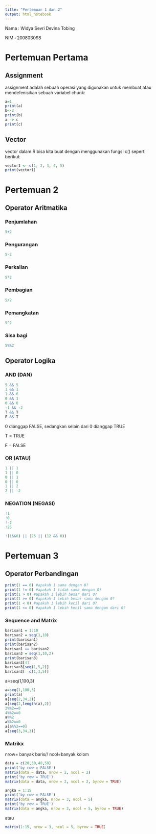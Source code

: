 ---
title: "Pertemuan 1 dan 2"
output: html_notebook
---

Nama : Widya Sevri Devina Tobing

NIM : 200803098

# Pertemuan Pertama

## Assignment

assignment adalah sebuah operasi yang digunakan untuk membuat atau mendefenisikan sebuah variabel chunk:

```{r}
a=1
print(a)
b<-2
print(b)
a -> c
print(c)

```

## Vector

vector dalam R bisa kita buat dengan menggunakan fungsi c() seperti berikut:

```{r}
vector1 <- c(1, 2, 3, 4, 5)
print(vector1)
```

# Pertemuan 2

## Operator Aritmatika

### Penjumlahan

```{r}
5+2
```

### Pengurangan

```{r}
5-2
```

### Perkalian

```{r}
5*2
```

### Pembagian

```{r}
5/2
```

### Pemangkatan

```{r}
5^2
```

### Sisa bagi

```{r}
5%%2
```

## Operator Logika

### AND (DAN)

```{r}
5 && 5
1 && 1
1 && 0
0 && 1
0 && 0
-1 && -2
T && T
F && T
```

0 dianggap FALSE, sedangkan selain dari 0 dianggap TRUE

T = TRUE

F = FALSE

### OR (ATAU)

```{r}
1 || 1
1 || 0
0 || 1
0 || 0
1 || 2
2 || -2
```

### NEGATION (NEGASI)

```{r}
!1
!0
!-2
!25

```

```{r}
!(1&&0) || (25 || (12 && 0))
```

# Pertemuan 3

## Operator Perbandingan

```{r}
print(1 == 0) #apakah 1 sama dengan 0?
print(1 != 0) #apakah 1 tidak sama dengan 0?
print(1 > 0) #apakah 1 lebih besar dari 0?
print(1 >= 0) #apakah 1 lebih besar sama dengan 0?
print(1 < 0) #apakah 1 lebih kecil dari 0?
print(1 <= 0) #apakah 1 lebih kecil sama dengan dari 0?

```

### Sequence and Matrix

```{r}
barisan1 = 1:10
barisan2 = seq(1,10)
print(barisan1)
print(barisan2)
barisan1 == barisan2
barisan3 = seq(1,10,2)
print(barisan3)
barisan3[4]
barisan3[seq(1,5,2)]
barisan3[  c(1,3,5)]
```

a=seq(1,100,3)

```{r}
a=seq(1,100,3)
print(a)
a[seq(2,34,2)]
a[seq(2,length(a),2)]
2%%2==0
4%%2==0
a%%2
a%%2==0
a[a%%2==0]
a[seq(3,34,3)]
```
### Matrikx
nrow= banyak baris// ncol=banyak kolom
```{r}
data = c(20,30,40,50)
print('by row = FALSE')
matrix(data = data, nrow = 2, ncol = 2)
print('by row = TRUE')
matrix(data = data, nrow = 2, ncol = 2, byrow = TRUE)
```

```{r}
angka = 1:15
print('by row = FALSE')
matrix(data = angka, nrow = 3, ncol = 5)
print('by row = TRUE')
matrix(data = angka, nrow = 3, ncol = 5, byrow = TRUE)
```
atau
```{r}
matrix(1:15, nrow = 3, ncol = 5, byrow = TRUE)
```

